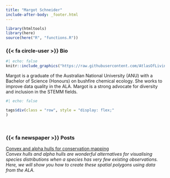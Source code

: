 ```yaml
---
title: "Margot Schneider"
include-after-body: _footer.html
---
```


```r
library(htmltools)
library(here)
source(here("R", "functions.R"))
```

### {{< fa circle-user >}} Bio 

:::{.bio-column-right}

```r
#| echo: false
knitr::include_graphics("https://raw.githubusercontent.com/AtlasOfLivingAustralia/ala-labs/main/images/people/margot.jpg")
```
:::

:::{.bio-column-left}
Margot is a graduate of the Australian National University (ANU) with a Bachelor of Science (Honours) on bushfire chemical ecology. She works to improve data quality in the ALA. Margot is a strong advocate for diversity and inclusion in the STEMM fields.

```r
#| echo: false

tags$div(class = "row", style = "display: flex;"
)
```
<br>
:::


### {{< fa newspaper >}} Posts 

[Convex and alpha hulls for conservation mapping](https://labs.ala.org.au/posts/2022-10-12_alpha-hulls/post.html)<br>
*Convex hulls and alpha hulls are wonderful alternatives for visualising species distributions when a species has very few existing observations. Here, we will show you how to create these spatial polygons using data from the ALA.*

